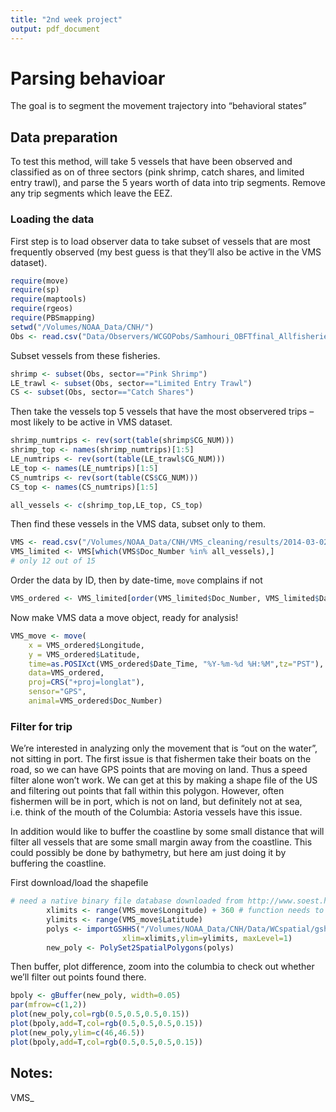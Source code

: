 ```yaml
---
title: "2nd week project"
output: pdf_document
---
```


# Parsing behavioar
The goal is to segment the movement trajectory into "behavioral states"

## Data preparation
To test this method, will take 5 vessels that have been observed and classified as on of three sectors (pink shrimp, catch shares, and limited entry trawl), and parse the 5 years worth of data into trip segments. Remove any trip segments which leave the EEZ. 

### Loading the data
First step is to load observer data to take subset of vessels that are most frequently observed (my best guess is that they'll also be active in the VMS dataset).

```r
require(move)
require(sp)
require(maptools)
require(rgeos)
require(PBSmapping)
setwd("/Volumes/NOAA_Data/CNH/")
Obs <- read.csv("Data/Observers/WCGOPobs/Samhouri_OBFTfinal_Allfisheries_ProcessedwFunction_2009-2012_110613.csv")
```

Subset vessels from these fisheries.
```r
shrimp <- subset(Obs, sector=="Pink Shrimp")
LE_trawl <- subset(Obs, sector=="Limited Entry Trawl")
CS <- subset(Obs, sector=="Catch Shares")
```

Then take the vessels top 5 vessels that have the most observered trips -- most likely to be active in VMS dataset. 
```r
shrimp_numtrips <- rev(sort(table(shrimp$CG_NUM)))
shrimp_top <- names(shrimp_numtrips)[1:5]
LE_numtrips <- rev(sort(table(LE_trawl$CG_NUM)))
LE_top <- names(LE_numtrips)[1:5]
CS_numtrips <- rev(sort(table(CS$CG_NUM)))
CS_top <- names(CS_numtrips)[1:5]

all_vessels <- c(shrimp_top,LE_top, CS_top)
```

Then find these vessels in the VMS data, subset only to them.
```r
VMS <- read.csv("/Volumes/NOAA_Data/CNH/VMS_cleaning/results/2014-03-02/VMS_woDups.csv")
VMS_limited <- VMS[which(VMS$Doc_Number %in% all_vessels),] 
# only 12 out of 15
```
  
Order the data by ID, then by date-time, `move` complains if not
```r
VMS_ordered <- VMS_limited[order(VMS_limited$Doc_Number, VMS_limited$Date_Time),]
```

Now make VMS data a move object, ready for analysis!
```r
VMS_move <- move(
    x = VMS_ordered$Longitude, 
  	y = VMS_ordered$Latitude, 
  	time=as.POSIXct(VMS_ordered$Date_Time, "%Y-%m-%d %H:%M",tz="PST"), 
  	data=VMS_ordered, 
  	proj=CRS("+proj=longlat"),
  	sensor="GPS",
  	animal=VMS_ordered$Doc_Number)
```

### Filter for trip
We're interested in analyzing only the movement that is "out on the water", not sitting in port. The first issue is that fishermen take their boats on the road, so we can have GPS points that are moving on land. Thus a speed filter alone won't work. We can get at this by making a shape file of the US and filtering out points that fall within this polygon. However, often fishermen will be in port, which is not on land, but definitely not at sea, i.e. think of the mouth of the Columbia: Astoria vessels have this issue.

In addition would like to buffer the coastline by some small distance that will filter all vessels that are some small margin away from the coastline. This could possibly be done by bathymetry, but here am just doing it by buffering the coastline. 

First download/load the shapefile
```r
# need a native binary file database downloaded from http://www.soest.hawaii.edu/pwessel/gshhg/
		xlimits <- range(VMS_move$Longitude) + 360 # function needs to be in 0-360
		ylimits <- range(VMS_move$Latitude)
		polys <- importGSHHS("/Volumes/NOAA_Data/CNH/Data/WCspatial/gshhg-bin-2.3.0/gshhs_h.b",
                         xlim=xlimits,ylim=ylimits, maxLevel=1)
		new_poly <- PolySet2SpatialPolygons(polys)
```

Then buffer, plot difference, zoom into the columbia to check out whether we'll filter out points found there.

```r
bpoly <- gBuffer(new_poly, width=0.05)
par(mfrow=c(1,2))
plot(new_poly,col=rgb(0.5,0.5,0.5,0.15))
plot(bpoly,add=T,col=rgb(0.5,0.5,0.5,0.15))
plot(new_poly,ylim=c(46,46.5))
plot(bpoly,add=T,col=rgb(0.5,0.5,0.5,0.15))
```

## Notes:

VMS_